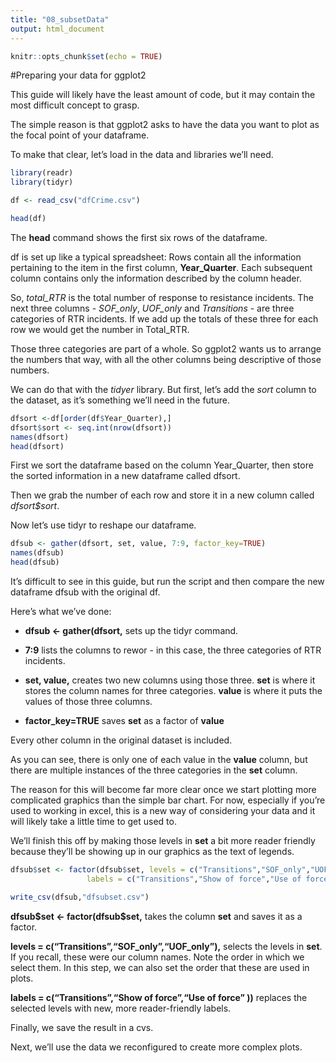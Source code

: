 ```yaml
---
title: "08_subsetData"
output: html_document
---
```


```r
knitr::opts_chunk$set(echo = TRUE)
```

#Preparing your data for ggplot2

This guide will likely have the least amount of code, but it may contain the most difficult concept to grasp.

The simple reason is that ggplot2 asks to have the data you want to plot as the focal point of your dataframe.

To make that clear, let's load in the data and libraries we'll need.

```r

library(readr)
library(tidyr)

df <- read_csv("dfCrime.csv")

head(df)

```

The __head__ command shows the first six rows of the dataframe.

df is set up like a typical spreadsheet: Rows contain all the information pertaining to the item in the first column, __Year_Quarter__. Each subsequent column contains only the information described by the column header.

So, _total\_RTR_ is the total number of response to resistance incidents. The next three columns - _SOF\_only_, _UOF\_only_ and _Transitions_ - are three categories of RTR incidents. If we add up the totals of these three for each row we would get the number in Total_RTR.

Those three categories are part of a whole. So ggplot2 wants us to arrange the numbers that way, with all the other columns being descriptive of those numbers.

We can do that with the _tidyer_ library. But first, let's add the _sort_ column to the dataset, as it's something we'll need in the future.

```r
dfsort <-df[order(df$Year_Quarter),]
dfsort$sort <- seq.int(nrow(dfsort))
names(dfsort)
head(dfsort)
```

First we sort the dataframe based on the column Year_Quarter, then store the sorted information in a new dataframe called dfsort.

Then we grab the number of each row and store it in a new column called _dfsort\$sort_.

Now let's use tidyr to reshape our dataframe.

```r

dfsub <- gather(dfsort, set, value, 7:9, factor_key=TRUE)
names(dfsub)
head(dfsub)

```

It's difficult to see in this guide, but run the script and then compare the new dataframe dfsub with the original df.

Here's what we've done:

* __dfsub <- gather(dfsort,__ sets up the tidyr command.

* __7:9__ lists the columns to rewor - in this case, the three categories of RTR incidents.

* __set, value,__ creates two new columns using those three. __set__ is where it stores the column names for three categories. __value__ is where it puts the values of those three columns.

* __factor_key=TRUE__ saves __set__ as a factor of __value__

Every other column in the original dataset is included.

As you can see, there is only one of each value in the __value__ column, but there are multiple instances of the three categories in the __set__ column. 

The reason for this will become far more clear once we start plotting more complicated graphics than the simple bar chart. For now, especially if you're used to working in excel, this is a new way of considering your data and it will likely take a little time to get used to.

We'll finish this off by making those levels in __set__ a bit more reader friendly because they'll be showing up in our graphics as the text of legends.

```r

dfsub$set <- factor(dfsub$set, levels = c("Transitions","SOF_only","UOF_only"),
                 labels = c("Transitions","Show of force","Use of force" ))

write_csv(dfsub,"dfsubset.csv")

```

__dfsub\$set <- factor(dfsub\$set,__ takes the column __set__ and saves it as a factor.

__levels = c("Transitions","SOF_only","UOF_only"),__ selects the levels in __set__. If you recall, these were our column names. Note the order in which we select them. In this step, we can also set the order that these are used in plots.

__labels = c("Transitions","Show of force","Use of force" ))__ replaces the selected levels with new, more reader-friendly labels.

Finally, we save the result in a cvs.

Next, we'll use the data we reconfigured to create more complex plots.
